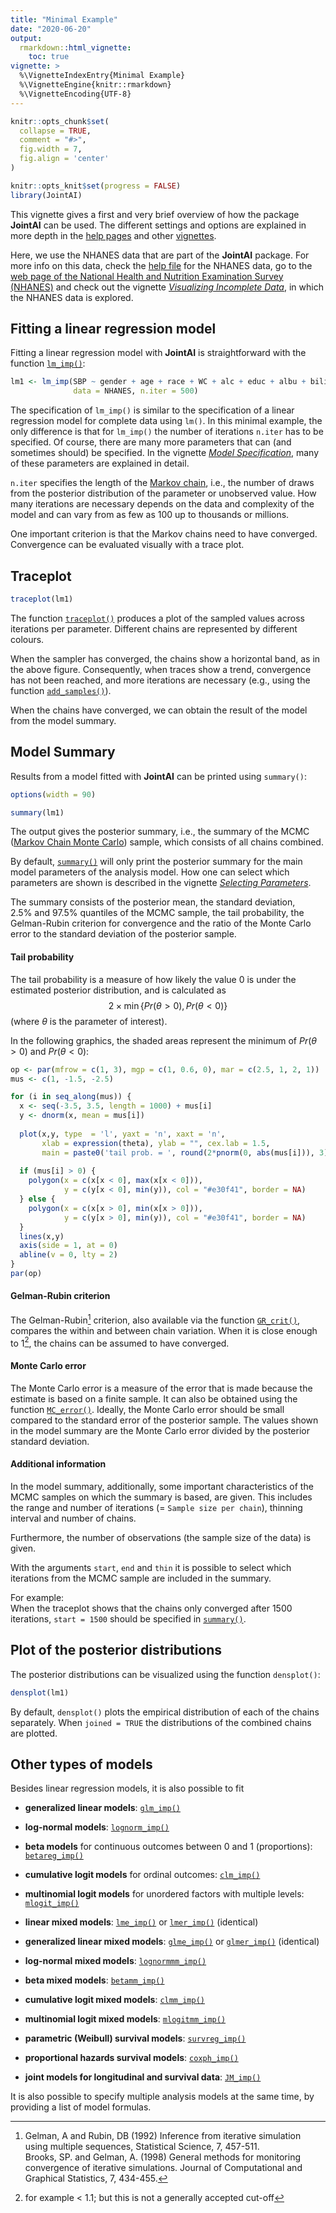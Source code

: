 ```yaml
---
title: "Minimal Example"
date: "2020-06-20"
output:
  rmarkdown::html_vignette:
    toc: true
vignette: >
  %\VignetteIndexEntry{Minimal Example}
  %\VignetteEngine{knitr::rmarkdown}
  %\VignetteEncoding{UTF-8}
---
```


```r
knitr::opts_chunk$set(
  collapse = TRUE,
  comment = "#>",
  fig.width = 7,
  fig.align = 'center'
)

knitr::opts_knit$set(progress = FALSE)
library(JointAI)
```


This vignette gives a first and very brief overview of how the package **JointAI**
can be used. The different settings and options are explained in more depth in
the [help pages](https://nerler.github.io/JointAI/reference/index.html) and 
other [vignettes](https://nerler.github.io/JointAI/articles/index.html).

Here, we use the NHANES data that are part of the **JointAI** package.
For more info on this data, check the
[help file](https://nerler.github.io/JointAI/reference/NHANES.html) for the NHANES data,
go to the [web page of the National Health and Nutrition Examination Survey (NHANES)](https://www.cdc.gov/nchs/nhanes/index.htm) and check out the vignette 
[*Visualizing Incomplete Data*](https://nerler.github.io/JointAI/articles/VisualizingIncompleteData.html),
in which the NHANES data is explored.

##  Fitting a linear regression model
Fitting a linear regression model with **JointAI** is straightforward with the
function [`lm_imp()`](https://nerler.github.io/JointAI/reference/model_imp.html):
```r
lm1 <- lm_imp(SBP ~ gender + age + race + WC + alc + educ + albu + bili,
              data = NHANES, n.iter = 500)
```

The specification of `lm_imp()` is similar to the specification of a
linear regression model for complete data using `lm()`.
In this minimal example, the only difference is that for `lm_imp()` the number
of iterations `n.iter` has to be specified.
Of course, there are many more parameters that can (and sometimes should)
be specified.
In the vignette
[*Model Specification*](https://nerler.github.io/JointAI/articles/ModelSpecification.html), 
many of these parameters are explained in detail.

`n.iter` specifies the length of the [Markov chain](https://en.wikipedia.org/wiki/Markov_chain),
i.e., the number of draws from the posterior distribution of the parameter
or unobserved value.
How many iterations are necessary depends on the data and complexity of the
model and can vary from as few as 100 up to thousands or millions. 

One important criterion is that the Markov chains need to have converged.
Convergence can be evaluated visually with a trace plot.

## Traceplot
```r
traceplot(lm1)
```

The function [`traceplot()`](https://nerler.github.io/JointAI/reference/traceplot.html)
produces a plot of the sampled values across 
iterations per parameter. Different chains are represented by different colours.

When the sampler has converged, the chains show a horizontal band, as in the
above figure. Consequently, when traces show a trend, convergence has not been
reached, and more iterations are necessary (e.g., using the function
[`add_samples()`](https://nerler.github.io/JointAI/reference/add_samples.html)).

When the chains have converged, we can obtain the result of the model
from the model summary.

## Model Summary
Results from a model fitted with **JointAI** can be printed using `summary()`:
```r
options(width = 90)
```

```r
summary(lm1)
```

The output gives the posterior summary, i.e., the summary of the 
MCMC ([Markov Chain Monte Carlo](https://en.wikipedia.org/wiki/Markov_chain_Monte_Carlo))
sample, which consists of all chains combined.

By default, [`summary()`](https://nerler.github.io/JointAI/reference/summary.JointAI.html)
will only print the posterior summary for the main
model parameters of the analysis model. How one can select which parameters are shown
is described in the vignette 
[*Selecting Parameters*](https://nerler.github.io/JointAI/articles/SelectingParameters.html).

The summary consists of the posterior mean, the standard deviation,  
2.5% and 97.5% quantiles of the MCMC sample, the tail probability, the 
Gelman-Rubin criterion for convergence and the ratio of the Monte Carlo error
to the standard deviation of the posterior sample.

#### Tail probability
The tail probability is a measure of how likely the value 0 is under the 
estimated posterior distribution, and is calculated as 
$$2\times\min\left\{Pr(\theta > 0), Pr(\theta < 0)\right\}$$
(where $\theta$ is the parameter of interest).

In the following graphics, the shaded areas represent the minimum of 
$Pr(\theta > 0)$ and $Pr(\theta < 0)$:
```r
op <- par(mfrow = c(1, 3), mgp = c(1, 0.6, 0), mar = c(2.5, 1, 2, 1))
mus <- c(1, -1.5, -2.5)

for (i in seq_along(mus)) {
  x <- seq(-3.5, 3.5, length = 1000) + mus[i]
  y <- dnorm(x, mean = mus[i])
  
  plot(x,y, type  = 'l', yaxt = 'n', xaxt = 'n',
       xlab = expression(theta), ylab = "", cex.lab = 1.5,
       main = paste0('tail prob. = ', round(2*pnorm(0, abs(mus[i])), 3)))
  
  if (mus[i] > 0) {
    polygon(x = c(x[x < 0], max(x[x < 0])),
            y = c(y[x < 0], min(y)), col = "#e30f41", border = NA)
  } else {
    polygon(x = c(x[x > 0], min(x[x > 0])),
            y = c(y[x > 0], min(y)), col = "#e30f41", border = NA)
  }
  lines(x,y)
  axis(side = 1, at = 0)
  abline(v = 0, lty = 2)
}
par(op)
```

#### Gelman-Rubin criterion
The Gelman-Rubin^[Gelman, A and Rubin, DB (1992) Inference from iterative 
simulation using multiple sequences, Statistical Science, 7, 457-511.<br>
Brooks, SP. and Gelman, A. (1998) General methods for monitoring convergence of 
iterative simulations. Journal of Computational and Graphical Statistics,
7, 434-455.] criterion,
also available via the function
[`GR_crit()`](https://nerler.github.io/JointAI/reference/GR_crit.html),
compares the within and between chain variation. When it is close enough to
1^[for example < 1.1; but this is not a generally accepted cut-off], the chains
can be assumed to have converged.

#### Monte Carlo error
The Monte Carlo error is a measure of the error that is made because the estimate
is based on a finite sample. It can also be obtained using the function
[`MC_error()`](https://nerler.github.io/JointAI/reference/MC_error.html).
Ideally, the Monte Carlo error should be small compared to the standard error 
of the posterior sample. The values shown in the model summary are the Monte 
Carlo error divided by the posterior standard deviation.

#### Additional information
In the model summary, additionally, some important characteristics of the MCMC
samples on which the summary is based, are given.
This includes the range and number of iterations
(= `Sample size per chain`), thinning interval and number of chains.

Furthermore, the number of observations (the sample size of the data) is given.

With the arguments `start`, `end` and `thin` it is possible to
select which iterations from the MCMC sample are included in the summary.

For example:<br>
When the traceplot shows that the chains only converged after
1500 iterations, `start = 1500` should be specified in
[`summary()`](https://nerler.github.io/JointAI/reference/summary.JointAI.html).

## Plot of the posterior distributions
The posterior distributions can be visualized using the function `densplot()`:
```r
densplot(lm1)
```

By default, `densplot()` plots the empirical distribution of each of the chains
separately. When `joined = TRUE` the distributions of the combined chains
are plotted.


## Other types of models
Besides linear regression models, it is also possible to fit

* **generalized linear models**: 
  [`glm_imp()`](https://nerler.github.io/JointAI/reference/model_imp.html)
* **log-normal models**:
  [`lognorm_imp()`](https://nerler.github.io/JointAI/reference/model_imp.html)
* **beta models** for continuous outcomes between 0 and 1 (proportions):
  [`betareg_imp()`](https://nerler.github.io/JointAI/reference/model_imp.html)
* **cumulative logit models** for ordinal outcomes: 
  [`clm_imp()`](https://nerler.github.io/JointAI/reference/model_imp.html)
* **multinomial logit models** for unordered factors with multiple levels:
  [`mlogit_imp()`](https://nerler.github.io/JointAI/reference/model_imp.html)

  
* **linear mixed models**: 
  [`lme_imp()`](https://nerler.github.io/JointAI/reference/model_imp.html) or 
  [`lmer_imp()`](https://nerler.github.io/JointAI/reference/model_imp.html)
  (identical)
* **generalized linear mixed models**: 
  [`glme_imp()`](https://nerler.github.io/JointAI/reference/model_imp.html) or
  [`glmer_imp()`](https://nerler.github.io/JointAI/reference/model_imp.html)
  (identical)
* **log-normal mixed models**: 
  [`lognormmm_imp()`](https://nerler.github.io/JointAI/reference/model_imp.html)
* **beta mixed models**: 
  [`betamm_imp()`](https://nerler.github.io/JointAI/reference/model_imp.html)
* **cumulative logit mixed models**: 
  [`clmm_imp()`](https://nerler.github.io/JointAI/reference/model_imp.html)
* **multinomial logit mixed models**: 
  [`mlogitmm_imp()`](https://nerler.github.io/JointAI/reference/model_imp.html)


* **parametric (Weibull) survival models**: 
  [`survreg_imp()`](https://nerler.github.io/JointAI/reference/model_imp.html)
* **proportional hazards survival models**: 
  [`coxph_imp()`](https://nerler.github.io/JointAI/reference/model_imp.html)
* **joint models for longitudinal and survival data**: 
  [`JM_imp()`](https://nerler.github.io/JointAI/reference/model_imp.html)


It is also possible to specify multiple analysis models at the same time, by 
providing a list of model formulas.
